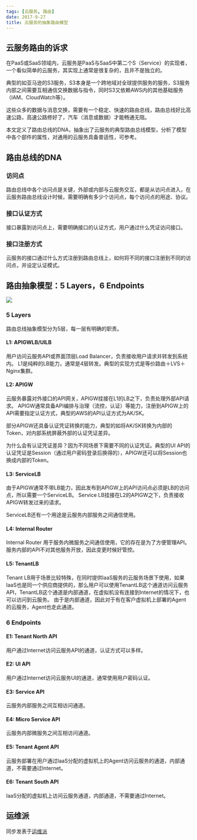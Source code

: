 ```yaml
---
tags: [云服务, 路由]
date: 2017-9-27
title: 云服务的抽象路由模型
---
```


## 云服务路由的诉求

在PaaS或SaaS领域内，云服务是PaaS与SaaS中第二个S（Service）的实现者，一个看似简单的云服务，其实现上通常是很复杂的，且并不是独立的。

典型的如亚马逊的S3服务，S3本身是一个跨地域对全球提供服务的服务，S3服务内部之间需要互相通信交换数据与指令，同时S3又依赖AWS内的其他基础服务（IAM、CloudWatch等）。

这些众多的数据与消息交换，需要有一个稳定、快速的路由总线，路由总线好比高速公路，高速公路修好了，汽车（消息或数据）才能畅通无阻。

本文定义了路由总线的DNA，抽象出了云服务的典型路由总线模型，分析了模型中各个部件的属性，对通用的云服务具备普适性，可参考。

## 路由总线的DNA

### 访问点

路由总线中各个访问点是关键，外部或内部与云服务交互，都是从访问点进入，在云服务路由总线设计时候，需要明确有多少个访问点，每个访问点的用途、协议。

### 接口认证方式

接口暴露到访问点上，需要明确接口的认证方式，用户通过什么凭证访问接口。

### 接口注册方式

云服务的接口通过什么方式注册到路由总线上，如何将不同的接口注册到不同的访问点，并设定认证模式。

## 路由抽象模型：5 Layers，6 Endpoints

![](/images/RouterModel.png)

### 5 Layers

路由总线抽象模型分为5层，每一层有明确的职责。

#### L1: APIGWLB/UILB

用户访问云服务API或界面顶层Load Balancer，负责接收用户请求并转发到系统内。
L1是纯粹的LB能力，通常是4层转发。典型的实现方式是等价路由＋LVS＋Nginx集群。

#### L2: APIGW

云服务暴露对外接口的API网关，APIGW挂接在L1的LB之下，负责处理外部API请求。
APIGW通常具备API编排与治理（流控，认证）等能力，注册到APIGW上的API需要指定认证方式，典型的AWS的API认证方式为AK/SK。

部分APIGW还具备认证凭证转换的能力，典型的如将AK/SK转换为内部的Token，对内部系统屏蔽外部的认证凭证差异。

为什么会有认证凭证差异？因为不同场景下需要不同的认证凭证。典型的UI API的认证凭证是Session（通过用户密码登录后换得的），APIGW还可以将Session也换成内部的Token。

#### L3: ServiceLB

由于APIGW通常不带LB能力，因此发布到APIGW上的API访问点必须是LB的访问点，所以需要一个ServiceLB。
Service LB挂接在L2的APIGW之下，负责接收APIGW转发过来的请求。

ServiceLB还有一个用途是云服务内部服务之间通信使用。

#### L4: Internal Router

Internal Router 用于服务内微服务之间通信使用，它的存在是为了方便管理API。服务内部的API不对其他服务开放，因此变更时候好管控。

#### L5: TenantLB

Tenant LB用于场景比较特殊，在同时提供IaaS服务的云服务场景下使用，如果IaaS也是同一个供应商提供的，那么用户可以使用TenantLB这个通道访问云服务API，TenantLB这个通道是内部通道，在虚拟机没有连接到Internet的情况下，也可以访问到云服务。
由于是内部通道，因此对于有在客户虚拟机上部署的Agent的云服务，Agent也走此通道。

### 6 Endpoints

#### E1: Tenant North API

用户通过Internet访问云服务API的通道，认证方式可以多样。

#### E2: UI API

用户通过Internet访问云服务UI的通道，通常使用用户密码认证。

#### E3: Service API

云服务内部服务之间互相访问通道。

#### E4: Micro Service API

云服务内部微服务之间互相访问通道。

#### E5: Tenant Agent API

云服务部署在用户通过IaaS分配的虚拟机上的Agent访问云服务的通道，内部通道，不需要通过Internet。

#### E6: Tenant South API

IaaS分配的虚拟机上访问云服务通道，内部通道，不需要通过Internet。

## 运维派

同步发表于[运维派](http://www.yunweipai.com/archives/22856.html)
